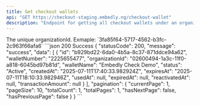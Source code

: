 ```yaml
---
title: Get checkout wallets
api: "GET https://checkout-staging.embedly.ng/checkout-wallet"
description: "Endpoint for getting all checkout wallets under an organization using the Organization Id"
---
```


<ParamField path="organiationId" type="string" required>
	The unique organizationId. Exmaple: `3fa85f64-5717-4562-b3fc-2c963f66afa6`
</ParamField>

<ParamField query="page" type="string" default="1" />
<ParamField query="pageSize" type="string" default="10" />
<ParamField query="status" type="string" />
<ParamField query="startDate" type="string" />
<ParamField query="endDate" type="string" />

<ResponseExample>
  ```json 200 Success
  {
    "statusCode": 200,
    "message": "success",
    "data": [
        {
            "id": "b929bd22-6da0-4b5a-8c37-871ddce94a62",
            "walletNumber": "2225655477",
            "organizationId": "02600494-1a3c-11f0-a818-6045bd97b81d",
            "walletName": "Embedly Check Demo",
            "status": "Active",
            "createdAt": "2025-07-11T17:40:33.982924Z",
            "expiresAt": "2025-07-11T18:10:33.982946Z",
            "usedAt": null,
            "expiredAt": null,
            "reactivatedAt": null,
            "transactionAmount": null
        }
    ],
    "pagination": {
        "currentPage": 1,
        "pageSize": 10,
        "totalCount": 1,
        "totalPages": 1,
        "hasNextPage": false,
        "hasPreviousPage": false
    }
}
```
</ResponseExample>
